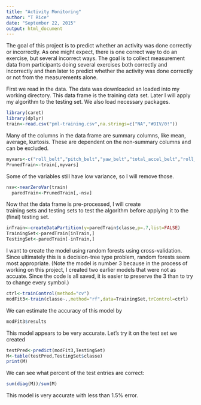 ```yaml
---
title: "Activity Monitoring"
author: "T Rice"
date: "September 22, 2015"
output: html_document
---
```


The goal of this project is to predict whether an activity was done correctly or incorrectly.  As one might expect, there is one correct way to do an exercise, but several incorrect ways.  The goal is to collect measurement data from participants doing several exercises both correctly and incorrectly and then later to predict whether the activity was done correctly or not from the measurements alone.

First we read in the data.  The data was downloaded an loaded into my working directory.  This data frame is the training data set.  Later I will apply my algorithm to the testing set.  We also load necessary packages.

```r
library(caret)
library(dplyr)
train<-read.csv("pml-training.csv",na.strings=c("NA","#DIV/0!"))

```
Many of the columns in the data frame are summary columns, like mean, average, kurtosis.  These are dependent on the non-summary columns and can be excluded.
```r
myvars<-c("roll_belt","pitch_belt","yaw_belt","total_accel_belt","roll_arm","pitch_arm","yaw_arm","total_accel_arm","roll_dumbbell","pitch_dumbbell","yaw_dumbbell","roll_forearm","pitch_forearm","yaw_forearm","classe")
PrunedTrain<-train[,myvars]
```
Some of the variables still have low variance, so I will remove those.
```r
nsv<-nearZeroVar(train)
  paredTrain<-PrunedTrain[,-nsv]
```
Now that the data frame is pre-processed, I will create   
training sets and testing sets to test the algorithm before applying it to the (final) testing set.
```r
inTrain<-createDataPartition(y=paredTrain$classe,p=.7,list=FALSE)
TrainingSet<-paredTrain[inTrain,]
TestingSet<-paredTrain[-inTrain,]
```
I want to create the model using random forests using cross-validation.  Since ultimately this is a decision-tree type problem, random forests seem most appropriate.
(Note the model is number 3 because in the process of working on this project, I created two earlier models that were not as accuate.  Since the code is all saved, it is easier to preserve the 3 than to try to change every symbol.)

```r
ctrl<-trainControl(method="cv")
modFit3<-train(classe~.,method="rf",data=TrainingSet,trControl=ctrl)
```
We can estimate the accuracy of this model by
```r
modFit3$results
```
This model appears to be very accurate.  Let's try it on the test set we created
```r
testPred<-predict(modFit3,TestingSet)
M<-table(testPred,TestingSet$classe)
print(M)
```
We can see what percent of the test entries are correct:
```r
sum(diag(M))/sum(M)
```
This model is very accurate with less than 1.5% error.
